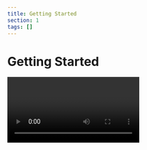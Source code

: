 ```yaml
---
title: Getting Started
section: 1
tags: []
---
```


# Getting Started
<Video image={videoImage} url="https://youtu.be/k9kd-AVhSno"/>

## Prerequisites

To use the Company Ownership component, [yFiles for HTML](https://www.yworks.com/products/yfiles-for-html) is required.
You can evaluate yFiles for 60 days free of charge on [my.yworks.com](https://my.yworks.com/signup?product=YFILES_HTML_EVAL).
See [Licensing](https://docs.yworks.com/react-yfiles-company-ownership/introduction/licensing) for more information on this topic.

You can learn how to work with the yFiles npm module in our [Developer’s Guide](https://docs.yworks.com/yfileshtml/#/dguide/yfiles_npm_module). A convenient way of getting access to yFiles is to use the [yFiles Dev Suite](https://www.npmjs.com/package/yfiles-dev-suite).

## Project Setup

1. **Installation**

   In addition to yFiles, the Company Ownership component requires React to be installed in your project.
   If you want to start your project from scratch, we recommend using vite:
   ```
   npm create vite@latest my-company-ownership-app -- --template react-ts
   ```

   Add the yFiles dependency:
   ```
   npm install <yFiles package path>/lib-dev/yfiles-26.0.0+dev.tgz
   ```

   <details>

   <summary>Sample <code>package.json</code> dependencies</summary>
   The resulting package.json dependencies should resemble the following:

   ```json
      "dependencies": {
        "react": "^18.2.0",
        "react-dom": "^18.2.0",
        "yfiles": "./lib-dev/yfiles-26.0.0.tgz"
     }
   ```
   </details>

   Now, the component itself can be installed:
   ```bash
   npm install @yworks/react-yfiles-company-ownership
   ```

2. **License**

   Be sure to invoke <TypeLink type="registerLicense" /> before using the Company Ownership React component.
   When evaluating yFiles, the license JSON file is found in the `lib/` folder of the yFiles for HTML evaluation package.
   For licensed users, the license data is provided separately.

   <details>

   <summary>License registration</summary>

   Import or paste your license data and register the license, e.g. in `App.tsx`:

   ```js
   import yFilesLicense from './license.json'

   registerLicense(yFilesLicense)
   ```
   </details>

3. **Stylesheet**

   Make sure to import the CSS stylesheet as well:

   ```js
   import '@yworks/react-yfiles-company-ownership/dist/index.css'
   ```

4. **Usage**

   You are now all set to utilize the Company Ownership component with your data!
   See a basic example `App.tsx` below:

   ```tsx
   import {
     CompanyOwnership,
     CompanyOwnershipData,
     Entity,
     Ownership,
     registerLicense
   } from '@yworks/react-yfiles-company-ownership'

   import '@yworks/react-yfiles-company-ownership/dist/index.css'

   import yFilesLicense from './license.json'

   registerLicense(yFilesLicense)

   const data: CompanyOwnershipData<Entity, Ownership> = {
     companies: [
       {
         id: 1,
         name: 'Monster Inc',
         type: 'Corporation'
       },
       {
         id: 2,
         name: 'Connect Partner',
         type: 'RCTB'
       },
       {
         id: 3,
         name: 'Large Scale Trust',
         type: 'Trust'
       }
     ],
     connections: [
       {
         type: 'Ownership',
         ownership: 0.4,
         sourceId: 1,
         targetId: 2
       },
       {
         type: 'Ownership',
         ownership: 0.2,
         sourceId: 1,
         targetId: 3
       }
     ]
   }

   function App() {
     return <CompanyOwnership data={data}></CompanyOwnership>
   }

   export default App

   ```

   > **Note:** By default, the <TypeLink type="CompanyOwnership" /> component adjusts its size to match the size of its parent element. Therefore, it is necessary to set the dimensions of the containing element or apply styling directly to the `CompanyOwnership` component. This can be achieved by defining a CSS class or applying inline styles.

## Learn More

Explore the possibilities of visualizing company ownership diagrams with the yFiles Company Ownership Component. For further information about [yFiles for HTML](https://www.yworks.com/yfiles-overview) and our company, please visit [yWorks.com](https://www.yworks.com).

If you are exploring a different use case and require another React component,
please take a look at the available [React components](https://www.yworks.com/yfiles-react-components) powered by yFiles!

For support or feedback, please reach out to [our support team](https://www.yworks.com/products/yfiles/support) or open an issue on GitHub. Happy diagramming!

